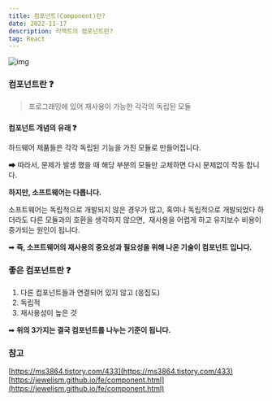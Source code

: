 ```yaml
---
title: 컴포넌트(Component)란?
date: 2022-11-17
description: 리액트의 컴포넌트란?
tag: React
---
```


![img](https://user-images.githubusercontent.com/87301268/223762306-3ff7a0b5-0771-44cc-970c-8a52cdc7b431.jpg)

### **컴포넌트란 ❓**

> 프로그래밍에 있어 재사용이 가능한 각각의 독립된 모듈

###

**컴포넌트 개념의 유래 ❓**

하드웨어 제품들은 각각 독립된 기능을 가진 모듈로 만들어집니다.

➡ 따라서, 문제가 발생 했을 때 해당 부분의 모듈만 교체하면 다시 문제없이 작동 합니다.

**하지만, 소프트웨어는 다릅니다.**

소프트웨어는 독립적으로 개발되지 않은 경우가 많고, 혹여나 독립적으로 개발되었다 하더라도
다른 모듈과의 호환을 생각하지 않으면,  재사용을 어렵게 하고 유지보수 비용이 증가되는 원인이 됩니다.

➡ **즉, 소프트웨어의 재사용의 중요성과 필요성을 위해 나온 기술이 컴포넌트 입니다.**

### **좋은 컴포넌트란 ❓**

1.  다른 컴포넌트들과 연결되어 있지 않고 (응집도)
2.  독립적
3.  재사용성이 높은 것

➡ **위의 3가지는 결국 컴포넌트를 나누는 기준이 됩니다.**

### **참고**

[https://ms3864.tistory.com/433](https://ms3864.tistory.com/433)
[https://jewelism.github.io/fe/component.html](https://jewelism.github.io/fe/component.html)
